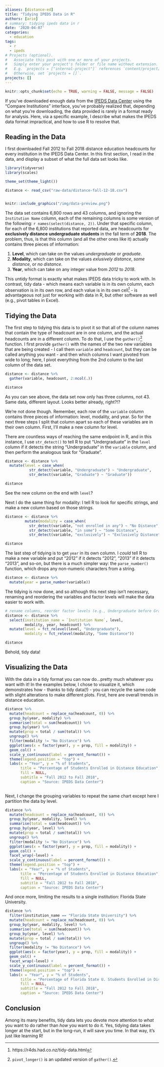 ```yaml
---
aliases: [distance-ed]
title: "Tidying IPEDS Data in R"
authors: [arie]
# summary: tidying ipeds data in r
date: '2020-04-07'
categories:
  - education
tags:
  - r
  - ipeds
# Projects (optional).
#   Associate this post with one or more of your projects.
#   Simply enter your project's folder or file name without extension.
#   E.g. `projects = ["internal-project"]` references `content/project/deep-learning/index.md`.
#   Otherwise, set `projects = []`.
projects: []
---
```


```r

knitr::opts_chunk$set(echo = TRUE, warning = FALSE, message = FALSE)

```

If you've downloaded enough data from the [IPEDS Data Center](https://nces.ed.gov/ipeds/use-the-data) using the "Compare Institutions" interface, you've probably realized that, depending on what you're downloading, the data provided is rarely in a format ready for analysis. Here, via a specific example, I describe what makes the IPEDS data format impractical, and how to use R to resolve that.

## Reading in the Data

I first downloaded Fall 2012 to Fall 2018 distance education headcounts for every institution in the IPEDS Data Center. In this first section, I read in the data, and display a subset of what the full data set looks like.

```r

library(tidyverse)
library(scales)

theme_set(theme_light())

distance <- read_csv("raw-data/distance-fall-12-18.csv")



```

```r
knitr::include_graphics("/img/data-preview.png")
```


The data set contains 6,800 rows and 43 columns, and ignoring the `Institution Name` column, each of the remaining columns is some version of the following: ``r names(select(distance, 2))``. Under that specific column, for each of the 6,800 institutions that reported data, are headcounts for **exclusively distance** **undergraduate students** in the fall term of **2018**. The problem, thus, is that this column (and all the other ones like it) actually contains three pieces of information:
  
  1. **Level**, which can take on the values *undergraduate* or *graduate*.
  2. **Modality**, which can take on the values *exlusively distance*, *some distance*, or *no distance*.
  3. **Year**, which can take on any integer value from *2012* to *2018*. 

This untidy format is exactly what makes IPEDS data tricky to work with. In contrast, tidy  data - which means each variable is in its own column, each observation is in its own row, and each value is in its own cell^[https://r4ds.had.co.nz/tidy-data.html] - is advantageous not just for working with data in R, but other software as well (e.g., pivot tables in Excel).

## Tidying the Data

The first step to tidying this data is to pivot it so that all of the column names that contain the type of headcount are in one column, and the actual headcounts are in a different column. To do that, I use the `gather()`^[`pivot_longer()` is an updated version of `gather()`.] function. I first provide `gather()` with the names of the two new variables that are being created - I call them `variable` and `headcount`, but they can be called anything you want - and then which columns I want pivoted from wide to long; here, I pivot everything from the 2nd column to the last column of the data set.

```r

distance <- distance %>% 
  gather(variable, headcount, 2:ncol(.))

distance

```

As you can see above, the data set now only has three columns, not 43. Same data, different layout. Looks better already, right?!?

We're not done though. Remember, each row of the `variable` column contains three pieces of information: level, modality, and year. So for the next three steps I split that column apart so each of these variables are in their own column. First, I'll make a new column for level.

There are countless ways of reaching the same endpoint in R, and in this instance, I use `str_detect()` to tell R to put "Undergraduate" in the `level` column if it detects the string "Undergraduate" in the `variable` column, and then perform the analogous task for "Graduate".

```r

distance <- distance %>% 
  mutate(level = case_when(
           str_detect(variable, "Undergraduate") ~ "Undergraduate",
           str_detect(variable, "Graduate") ~ "Graduate"))

distance
```

See the new column on the end with `level`? 

Next I do the same thing for modality: I tell R to look for specific strings, and make a new column based on those strings.

```r

distance <- distance %>% 
         mutate(modality = case_when(
           str_detect(variable, "not enrolled in any") ~ "No Distance",
           str_detect(variable, "in some") ~ "Some Distance",
           str_detect(variable, "exclusively") ~ "Exclusively Distance"))

distance

```

The last step of tidying is to get `year` in its own column. I *could* tell R to make a new variable and put "2012" if it detects "2012", "2013" if it detects "2013", and so-on, but there is a much simpler way: the `parse_number()` function, which drops any non-numeric characters from a string.

```r
distance <- distance %>% 
  mutate(year = parse_number(variable))
```

The tidying is now done, and so although this next step isn't necessary, renaming and reordering the variables and factor levels will make the data easier to work with.

```r

# rename columns, reorder factor levels (e.g., Undergraduate before Graduate)
distance <- distance %>%
  select(institution_name = `Institution Name`, level,
         modality, year, headcount) %>% 
  mutate(level = fct_relevel(level, "Undergraduate"),
         modality = fct_relevel(modality, "Some Distance")) 

distance
```

Behold, tidy data!

## Visualizing the Data

With the data in a tidy format you can now do...pretty much whatever you want with it! In the examples below, I chose to visualize it, which demonstrates how - thanks to tidy data(!) - you can recycle the same code with slight alterations to make different plots.
First, here are overall trends in distance education.

```r

distance %>% 
  mutate(headcount = replace_na(headcount, 0)) %>% 
  group_by(year, modality) %>% 
  summarise(total = sum(headcount)) %>% 
  group_by(year) %>% 
  mutate(prop = total / sum(total)) %>% 
  ungroup() %>% 
  filter(modality != "No Distance") %>% 
  ggplot(aes(x = factor(year), y = prop, fill = modality)) +
  geom_col() +
  scale_y_continuous(label = percent_format()) +
  theme(legend.position = "top") +
  labs(x = "Year", y = "% of Students",
       title = "Percentage of Students Enrolled in Distance Education",
       fill = NULL,
       subtitle = "Fall 2012 to Fall 2018",
       caption = "Source: IPEDS Data Center")
 

```

Next, I change the grouping variables to repeat the same chart except here I partition the data by level.

```r

distance %>% 
  mutate(headcount = replace_na(headcount, 0)) %>% 
  group_by(year, modality, level) %>% 
  summarise(total = sum(headcount)) %>% 
  group_by(year, level) %>% 
  mutate(prop = total / sum(total)) %>% 
  ungroup() %>% 
  filter(modality != "No Distance") %>% 
  ggplot(aes(x = factor(year), y = prop, fill = modality)) +
  geom_col() +
  facet_wrap(~level) +
  scale_y_continuous(label = percent_format()) +
  theme(legend.position = "top") +
  labs(x = "Year", y = "% of Students",
       title = "Percentage of Students Enrolled in Distance Education",
       fill = NULL,
       subtitle = "Fall 2012 to Fall 2018",
       caption = "Source: IPEDS Data Center")

```

And once more, limiting the results to a single institution: Florida State University.

```r

distance %>% 
  filter(institution_name == "Florida State University") %>% 
  mutate(headcount = replace_na(headcount, 0)) %>% 
  group_by(year, modality, level) %>% 
  summarise(total = sum(headcount)) %>% 
  group_by(year, level) %>% 
  mutate(prop = total / sum(total)) %>% 
  ungroup() %>% 
  filter(modality != "No Distance") %>% 
  ggplot(aes(x = factor(year), y = prop, fill = modality)) +
  geom_col() +
  facet_wrap(~level) +
  scale_y_continuous(label = percent_format()) +
  theme(legend.position = "top") +
  labs(x = "Year", y = "% of Students",
       title = "Percentage of Florida State U. Students Enrolled in Distance Education",
       fill = NULL,
       subtitle = "Fall 2012 to Fall 2018",
       caption = "Source: IPEDS Data Center")
```

## Conclusion

Among its many benefits, tidy data lets you devote more attention to *what* you want to do rather than *how* you want to do it. Yes, tidying data takes longer at the start, but in the long-run, it will save you time. In that way, it's just like learning R!
